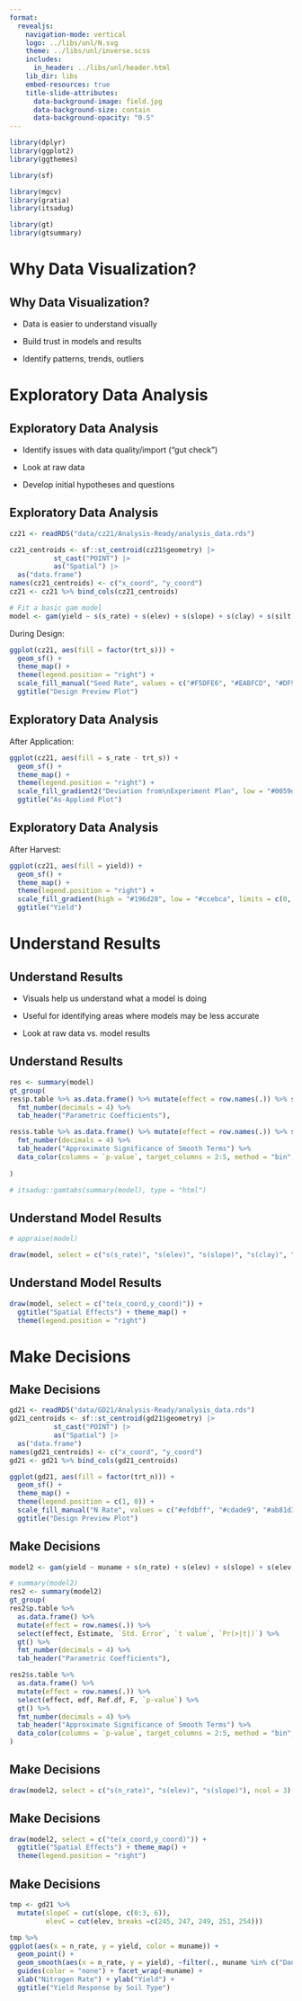 ```yaml
---
format: 
  revealjs:
    navigation-mode: vertical
    logo: ../libs/unl/N.svg
    theme: ../libs/unl/inverse.scss
    includes:
      in_header: ../libs/unl/header.html
    lib_dir: libs
    embed-resources: true
    title-slide-attributes: 
      data-background-image: field.jpg
      data-background-size: contain
      data-background-opacity: "0.5"
---
```

```r
library(dplyr)
library(ggplot2)
library(ggthemes)

library(sf)

library(mgcv)
library(gratia)
library(itsadug)

library(gt)
library(gtsummary)
```

# Why Data Visualization? {background-image="field.jpg"}

## Why Data Visualization?

- Data is easier to understand visually

- Build trust in models and results

- Identify patterns, trends, outliers


# Exploratory Data Analysis {background-image="field.jpg"}

## Exploratory Data Analysis

- Identify issues with data quality/import ("gut check")

- Look at raw data

- Develop initial hypotheses and questions

## Exploratory Data Analysis

```r
cz21 <- readRDS("data/cz21/Analysis-Ready/analysis_data.rds")

cz21_centroids <- sf::st_centroid(cz21$geometry) |>
           st_cast("POINT") |>
           as("Spatial") |>
  as("data.frame") 
names(cz21_centroids) <- c("x_coord", "y_coord")
cz21 <- cz21 %>% bind_cols(cz21_centroids)

# Fit a basic gam model
model <- gam(yield ~ s(s_rate) + s(elev) + s(slope) + s(clay) + s(silt) + te(x_coord,y_coord), data = cz21, select = T)
```

During Design:

```r

ggplot(cz21, aes(fill = factor(trt_s))) + 
  geom_sf() + 
  theme_map() + 
  theme(legend.position = "right") + 
  scale_fill_manual("Seed Rate", values = c("#F5DFE6", "#EABFCD", "#DF9FB4", "#D4809C", "#C86183", "#BC436B")) + 
  ggtitle("Design Preview Plot")
```

## Exploratory Data Analysis

After Application: 

```r
ggplot(cz21, aes(fill = s_rate - trt_s)) + 
  geom_sf() + 
  theme_map() + 
  theme(legend.position = "right") + 
  scale_fill_gradient2("Deviation from\nExperiment Plan", low = "#0059de", mid = "#ffffff", high = "#ff9603", midpoint = 0, limits = c(-20, 20)) + 
  ggtitle("As-Applied Plot")
```

## Exploratory Data Analysis

After Harvest: 

```r
ggplot(cz21, aes(fill = yield)) + 
  geom_sf() + 
  theme_map() + 
  theme(legend.position = "right") + 
  scale_fill_gradient(high = "#196d28", low = "#ccebca", limits = c(0, 70)) + 
  ggtitle("Yield")
```

# Understand Results {background-image="field.jpg"}

## Understand Results

- Visuals help us understand what a model is doing

- Useful for identifying areas where models may be less accurate

- Look at raw data vs. model results


## Understand Results {.r-fit-text .small}
```r
res <- summary(model)
gt_group(
res$p.table %>% as.data.frame() %>% mutate(effect = row.names(.)) %>% select(effect, Estimate, `Std. Error`, `t value`, `Pr(>|t|)`) %>% gt() %>%
  fmt_number(decimals = 4) %>%
  tab_header("Parametric Coefficients"),

res$s.table %>% as.data.frame() %>% mutate(effect = row.names(.)) %>% select(effect, edf, Ref.df, F, `p-value`) %>% gt() %>%
  fmt_number(decimals = 4) %>%
  tab_header("Approximate Significance of Smooth Terms") %>%
  data_color(columns = `p-value`, target_columns = 2:5, method = "bin", bins = c(0, 0.001, 0.01, 0.05, 1), palette = c("#a64b4b", "#d4908b", "#ffd6d2", "white", "white"))
  
)

# itsadug::gamtabs(summary(model), type = "html")
```

## Understand Model Results

```r
# appraise(model)

draw(model, select = c("s(s_rate)", "s(elev)", "s(slope)", "s(clay)", "s(silt)"), ncol = 3)
```


## Understand Model Results

```r
draw(model, select = c("te(x_coord,y_coord)")) + 
  ggtitle("Spatial Effects") + theme_map() + 
  theme(legend.position = "right")
```


# Make Decisions {background-image="field.jpg"}

## Make Decisions
```r
gd21 <- readRDS("data/GD21/Analysis-Ready/analysis_data.rds")
gd21_centroids <- sf::st_centroid(gd21$geometry) |>
           st_cast("POINT") |>
           as("Spatial") |>
  as("data.frame") 
names(gd21_centroids) <- c("x_coord", "y_coord")
gd21 <- gd21 %>% bind_cols(gd21_centroids)

```

```r
ggplot(gd21, aes(fill = factor(trt_n))) + 
  geom_sf() + 
  theme_map() + 
  theme(legend.position = c(1, 0)) + 
  scale_fill_manual("N Rate", values = c("#efdbff", "#cdade9", "#ab81d3", "#8756bc", "#6129a6")) + 
  ggtitle("Design Preview Plot")
```


## Make Decisions
```r
model2 <- gam(yield ~ muname + s(n_rate) + s(elev) + s(slope) + s(elev, slope) + te(x_coord,y_coord), data = gd21, select = T)

# summary(model2)
res2 <- summary(model2)
gt_group(
res2$p.table %>% 
  as.data.frame() %>% 
  mutate(effect = row.names(.)) %>% 
  select(effect, Estimate, `Std. Error`, `t value`, `Pr(>|t|)`) %>% 
  gt() %>%
  fmt_number(decimals = 4) %>%
  tab_header("Parametric Coefficients"),

res2$s.table %>% 
  as.data.frame() %>% 
  mutate(effect = row.names(.)) %>% 
  select(effect, edf, Ref.df, F, `p-value`) %>% 
  gt() %>%
  fmt_number(decimals = 4) %>%
  tab_header("Approximate Significance of Smooth Terms") %>%
  data_color(columns = `p-value`, target_columns = 2:5, method = "bin", bins = c(0, 0.001, 0.01, 0.05, 1), palette = c("#a64b4b", "#d4908b", "#ffd6d2", "white", "white"))
)
```

## Make Decisions
```r
draw(model2, select = c("s(n_rate)", "s(elev)", "s(slope)"), ncol = 3)
```


## Make Decisions
```r
draw(model2, select = c("te(x_coord,y_coord)")) + 
  ggtitle("Spatial Effects") + theme_map() + 
  theme(legend.position = "right")
```

## Make Decisions

```r
tmp <- gd21 %>%
  mutate(slopeC = cut(slope, c(0:3, 6)),
         elevC = cut(elev, breaks =c(245, 247, 249, 251, 254)))

tmp %>%
ggplot(aes(x = n_rate, y = yield, color = muname)) + 
  geom_point() + 
  geom_smooth(aes(x = n_rate, y = yield), ~filter(., muname %in% c("Danabrook silt loam", "Elpaso silty clay loam", "Octagon silt loam"))) + 
  guides(color = "none") + facet_wrap(~muname) + 
  xlab("Nitrogen Rate") + ylab("Yield") + 
  ggtitle("Yield Response by Soil Type")
```

